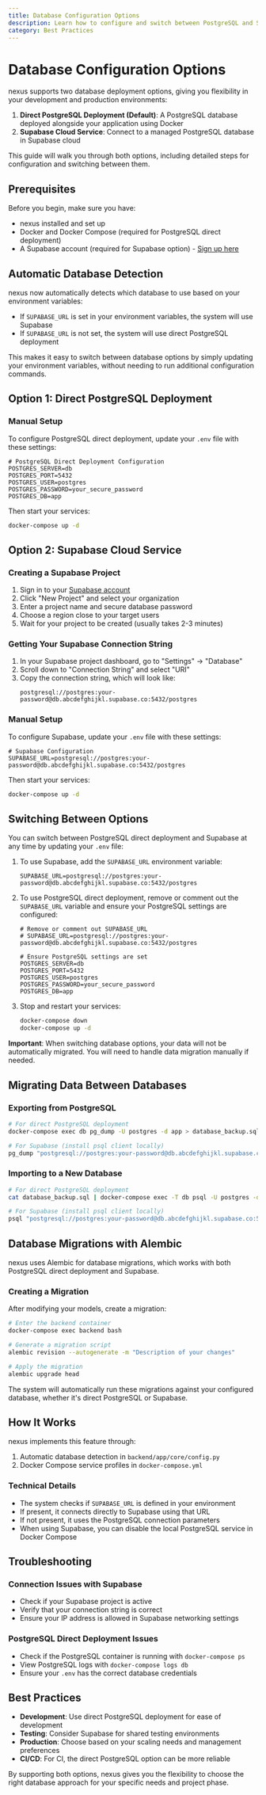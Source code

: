 ```yaml
---
title: Database Configuration Options
description: Learn how to configure and switch between PostgreSQL and Supabase database options in nexus
category: Best Practices
---
```


# Database Configuration Options

nexus supports two database deployment options, giving you flexibility in your development and production environments:

1. **Direct PostgreSQL Deployment (Default)**: A PostgreSQL database deployed alongside your application using Docker
2. **Supabase Cloud Service**: Connect to a managed PostgreSQL database in Supabase cloud

This guide will walk you through both options, including detailed steps for configuration and switching between them.

## Prerequisites

Before you begin, make sure you have:

- nexus installed and set up
- Docker and Docker Compose (required for PostgreSQL direct deployment)
- A Supabase account (required for Supabase option) - [Sign up here](https://supabase.com)

## Automatic Database Detection

nexus now automatically detects which database to use based on your environment variables:

- If `SUPABASE_URL` is set in your environment variables, the system will use Supabase
- If `SUPABASE_URL` is not set, the system will use direct PostgreSQL deployment

This makes it easy to switch between database options by simply updating your environment variables, without needing to run additional configuration commands.

## Option 1: Direct PostgreSQL Deployment

### Manual Setup

To configure PostgreSQL direct deployment, update your `.env` file with these settings:

```
# PostgreSQL Direct Deployment Configuration
POSTGRES_SERVER=db
POSTGRES_PORT=5432
POSTGRES_USER=postgres
POSTGRES_PASSWORD=your_secure_password
POSTGRES_DB=app
```

Then start your services:
```bash
docker-compose up -d
```

## Option 2: Supabase Cloud Service

### Creating a Supabase Project

1. Sign in to your [Supabase account](https://app.supabase.com)
2. Click "New Project" and select your organization
3. Enter a project name and secure database password
4. Choose a region close to your target users
5. Wait for your project to be created (usually takes 2-3 minutes)

### Getting Your Supabase Connection String

1. In your Supabase project dashboard, go to "Settings" → "Database"
2. Scroll down to "Connection String" and select "URI"
3. Copy the connection string, which will look like:
   ```
   postgresql://postgres:your-password@db.abcdefghijkl.supabase.co:5432/postgres
   ```

### Manual Setup

To configure Supabase, update your `.env` file with these settings:

```
# Supabase Configuration
SUPABASE_URL=postgresql://postgres:your-password@db.abcdefghijkl.supabase.co:5432/postgres
```

Then start your services:
```bash
docker-compose up -d
```

## Switching Between Options

You can switch between PostgreSQL direct deployment and Supabase at any time by updating your `.env` file:

1. To use Supabase, add the `SUPABASE_URL` environment variable:
   ```
   SUPABASE_URL=postgresql://postgres:your-password@db.abcdefghijkl.supabase.co:5432/postgres
   ```

2. To use PostgreSQL direct deployment, remove or comment out the `SUPABASE_URL` variable and ensure your PostgreSQL settings are configured:
   ```
   # Remove or comment out SUPABASE_URL
   # SUPABASE_URL=postgresql://postgres:your-password@db.abcdefghijkl.supabase.co:5432/postgres
   
   # Ensure PostgreSQL settings are set
   POSTGRES_SERVER=db
   POSTGRES_PORT=5432
   POSTGRES_USER=postgres
   POSTGRES_PASSWORD=your_secure_password
   POSTGRES_DB=app
   ```

3. Stop and restart your services:
   ```bash
   docker-compose down
   docker-compose up -d
   ```

**Important**: When switching database options, your data will not be automatically migrated. You will need to handle data migration manually if needed.

## Migrating Data Between Databases

### Exporting from PostgreSQL

```bash
# For direct PostgreSQL deployment
docker-compose exec db pg_dump -U postgres -d app > database_backup.sql

# For Supabase (install psql client locally)
pg_dump "postgresql://postgres:your-password@db.abcdefghijkl.supabase.co:5432/postgres" > database_backup.sql
```

### Importing to a New Database

```bash
# For direct PostgreSQL deployment
cat database_backup.sql | docker-compose exec -T db psql -U postgres -d app

# For Supabase (install psql client locally)
psql "postgresql://postgres:your-password@db.abcdefghijkl.supabase.co:5432/postgres" < database_backup.sql
```

## Database Migrations with Alembic

nexus uses Alembic for database migrations, which works with both PostgreSQL direct deployment and Supabase.

### Creating a Migration

After modifying your models, create a migration:

```bash
# Enter the backend container
docker-compose exec backend bash

# Generate a migration script
alembic revision --autogenerate -m "Description of your changes"

# Apply the migration
alembic upgrade head
```

The system will automatically run these migrations against your configured database, whether it's direct PostgreSQL or Supabase.

## How It Works

nexus implements this feature through:

1. Automatic database detection in `backend/app/core/config.py`
2. Docker Compose service profiles in `docker-compose.yml`

### Technical Details

- The system checks if `SUPABASE_URL` is defined in your environment
- If present, it connects directly to Supabase using that URL
- If not present, it uses the PostgreSQL connection parameters
- When using Supabase, you can disable the local PostgreSQL service in Docker Compose

## Troubleshooting

### Connection Issues with Supabase

- Check if your Supabase project is active
- Verify that your connection string is correct
- Ensure your IP address is allowed in Supabase networking settings

### PostgreSQL Direct Deployment Issues

- Check if the PostgreSQL container is running with `docker-compose ps`
- View PostgreSQL logs with `docker-compose logs db`
- Ensure your `.env` has the correct database credentials

## Best Practices

- **Development**: Use direct PostgreSQL deployment for ease of development
- **Testing**: Consider Supabase for shared testing environments
- **Production**: Choose based on your scaling needs and management preferences
- **CI/CD**: For CI, the direct PostgreSQL option can be more reliable

By supporting both options, nexus gives you the flexibility to choose the right database approach for your specific needs and project phase.
